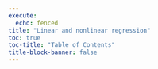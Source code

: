 ```yaml
---
execute:
  echo: fenced
title: "Linear and nonlinear regression"
toc: true
toc-title: "Table of Contents"
title-block-banner: false
---
```



